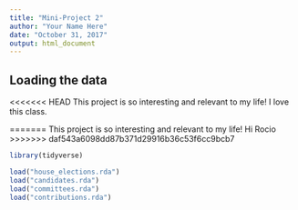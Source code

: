 ```yaml
---
title: "Mini-Project 2"
author: "Your Name Here"
date: "October 31, 2017"
output: html_document
---
```



## Loading the data

<<<<<<< HEAD
This project is so interesting and relevant to my life! I love this class. 

=======
This project is so interesting and relevant to my life!
Hi Rocio
>>>>>>> daf543a6098dd87b371d29916b36c53f6cc9bcb7
```r
library(tidyverse)

load("house_elections.rda")
load("candidates.rda")
load("committees.rda")
load("contributions.rda")

```
